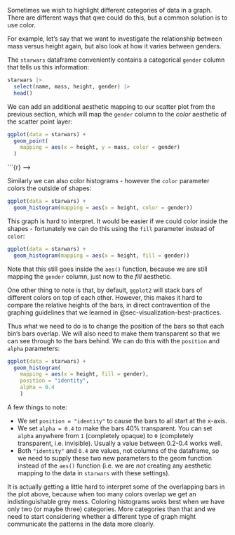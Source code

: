 Sometimes we wish to highlight different categories of data in a graph. There are different ways that qwe could do this, but a common solution is to use color.

For example, let's say that we want to investigate the relationship between mass versus height again, but also look at how it varies between genders.

The `starwars` dataframe conveniently contains a categorical `gender` column that tells us this information:

```r
starwars |>
  select(name, mass, height, gender) |>
  head()
```


We can add an additional aesthetic mapping to our scatter plot from the previous section, which will map the `gender` column to the *color* aesthetic of the scatter point layer:

```r
ggplot(data = starwars) +
  geom_point(
    mapping = aes(x = height, y = mass, color = gender)
  )
```


<!-- TODO: 
get `flair` package working with Quarto and pdf output
-->

```{r} -->
<!-- decorate(' -->

<!-- ggplot(data = starwars) + -->
<!--   geom_point( -->
<!--     mapping = aes(x = height, y = mass, color = sex) -->
<!--   ) -->

<!-- ' -->
<!-- ) %>%  -->
<!--   flair("color = sex") -->

<!-- ``` -->


Similarly we can also color histograms - however the `color` parameter colors the outside of shapes:

```r
ggplot(data = starwars) +
  geom_histogram(mapping = aes(x = height, color = gender))
```

This graph is hard to interpret. It would be easier if we could color inside the shapes - fortunately we can do this using the `fill` parameter instead of `color`:

```r
ggplot(data = starwars) +
  geom_histogram(mapping = aes(x = height, fill = gender))
```

Note that this still goes inside the `aes()` function, because we are still mapping the `gender` column, just now to the *fill* aesthetic.

One other thing to note is that, by default, `ggplot2` will stack bars of different colors on top of each other. However, this makes it hard to compare the relative heights of the bars, in direct contravention of the graphing guidelines that we learned in @sec-visualization-best-practices.

Thus what we need to do is to change the position of the bars so that each bin's bars overlap. We will also need to make them transparent so that we can see through to the bars behind. We can do this with the `position` and `alpha` parameters:

```r
ggplot(data = starwars) +
  geom_histogram(
    mapping = aes(x = height, fill = gender),
    position = "identity",
    alpha = 0.4
    )
```

A few things to note:

* We set `position = "identity"` to cause the bars to all start at the x-axis.
* We set `alpha = 0.4` to make the bars 40% transparent. You can set `alpha` anywhere from `1` (completely opaque) to `0` (completely transparent, i.e. invisible). Usually a value between 0.2-0.4 works well.
* Both `"identity"` and `0.4` are values, not columns of the dataframe, so we need to supply these two new parameters to the geom function instead of the `aes()` function (i.e. we are *not* creating any aesthetic mapping to the data in `starwars` with these settings).

It is actually getting a little hard to interpret some of the overlapping bars in the plot above, because when too many colors overlap we get an indistinguishable grey mess. Coloring histograms woks best when we have only two (or maybe three) categories. More categories than that and we need to start considering whether a different type of graph might communicate the patterns in the data more clearly.
